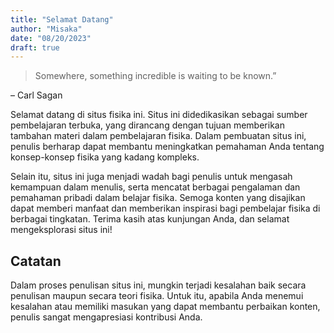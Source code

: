 ```yaml
---
title: "Selamat Datang"
author: "Misaka"
date: "08/20/2023"
draft: true
---
```


:::{.epigraph}
> Somewhere, something incredible is waiting to be known."

-- Carl Sagan
:::

Selamat datang di situs fisika ini. Situs ini didedikasikan sebagai sumber pembelajaran terbuka, yang dirancang dengan tujuan memberikan tambahan materi dalam pembelajaran fisika. Dalam pembuatan situs ini, penulis berharap dapat membantu meningkatkan pemahaman Anda tentang konsep-konsep fisika yang kadang kompleks.

Selain itu, situs ini juga menjadi wadah bagi penulis untuk mengasah kemampuan dalam menulis, serta mencatat berbagai pengalaman dan pemahaman pribadi dalam belajar fisika. Semoga konten yang disajikan dapat memberi manfaat dan memberikan inspirasi bagi pembelajar fisika di berbagai tingkatan. Terima kasih atas kunjungan Anda, dan selamat mengeksplorasi situs ini!

:::{.callout-note appearance="simple"} 
## Catatan
Dalam proses penulisan situs ini, mungkin terjadi kesalahan baik secara penulisan maupun secara teori fisika. Untuk itu, apabila Anda menemui kesalahan atau memiliki masukan yang dapat membantu perbaikan konten, penulis sangat mengapresiasi kontribusi Anda.
:::